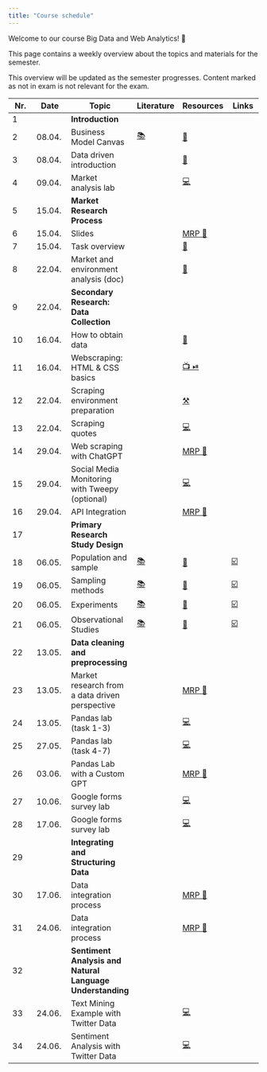 ```yaml
---
title: "Course schedule"
---
```


Welcome to our course Big Data and Web Analytics! 👋  


This page contains a weekly overview about the topics and materials for the semester.

:::{.callout-note}
This overview will be updated as the semester progresses. Content marked as not in exam is not relevant for the exam.
:::

|	Nr.	|	Date	|	Topic	|	Literature	|		Resources		|	Links	|
|	---	|	---	|	---	|	---	|		---		|	---	|
|	1	|		|	**Introduction**	|		|				|		|
|	2	|	08.04.	|	Business Model Canvas	|	[📚](https://www.strategyzer.com/library/the-business-model-canvas)	|		[📑](https://docs.google.com/presentation/d/10e41dsg1hWub-aLBB8ZvSxo7gBihw83RKWd95DPCswk/export/pdf)		|		|
|	3	|	08.04.	|	Data driven introduction	|		|		[📑](https://docs.google.com/presentation/d/1AfzqhjEAfJ5X4Q8YC9GK14jEBfdDXEIRmXonriwYHNY/export/pdf)		|		|
|	4	|	09.04.	|	Market analysis lab 	|		|		[💻](https://kirenz.github.io/lab-market-analysis)		|		|
|	5	|	15.04.	|	**Market Research Process**	|		|				|		|
|	6	|	15.04.	|	Slides	|		|		[MRP 📑](https://docs.google.com/presentation/d/1-hfFvR2kPQ7daw0vrtqzCDKzVntq4wUlzyZzjuVaZ8Q/edit?usp=sharing)		|		|
|	7	|	15.04.	|	Task overview	|		|		[📑](https://docs.google.com/document/d/1Xa_6VkCWHlORthTMt9ITAnK9Z7psL9zxJ4ll44fdZqQ/edit?usp=sharing)		|		|
|	8	|	22.04.	|	Market and environment analysis (doc)	|		|		[📑](https://docs.google.com/document/d/1bYAHZ7sre5xB7C2XnfBPDHzJpTkI5HyD1w3JNoSSKlg/edit?usp=sharing)		|		|
|	9	|	22.04.	|	**Secondary Research: Data Collection**	|		|				|		|
|	10	|	16.04.	|	How to obtain data	|		|		[📑](https://docs.google.com/presentation/d/1zldRDAOqmjoJmY_D4-ZkWfhwaklt-UfAPKH4G5kmFVY/export/pdf)		|		|
|	11	|	16.04.	|	Webscraping: HTML & CSS basics	|		|		[📺 ⏯](https://kirenz.github.io/codelabs/codelabs/webscraping/#0)		|		|
|	12	|	22.04.	|	Scraping environment preparation	|		|		[⚒️](https://mr-ss24.github.io/website/data-collection/scraping-environment.html)		|		|
|	13	|	22.04.	|	Scraping quotes	|		|		[💻](https://colab.research.google.com/github/kirenz/lab-web-scraping/blob/main/ae/1_scraping_quotes.ipynb)		|		|
|	14	|	29.04.	|	Web scraping with ChatGPT	|		|		[MRP 📑](https://docs.google.com/presentation/d/1-hfFvR2kPQ7daw0vrtqzCDKzVntq4wUlzyZzjuVaZ8Q/edit?usp=sharing)		|		|
|	15	|	29.04.	|	Social Media Monitoring with Tweepy (optional)	|		|		[💻](https://github.com/kirenz/twitter-tutorial)		|		|
|	16	|	29.04.	|	API Integration	|		|		[MRP 📑](https://docs.google.com/presentation/d/1-hfFvR2kPQ7daw0vrtqzCDKzVntq4wUlzyZzjuVaZ8Q/edit?usp=sharing)		|		|
|	17	|		|	**Primary Research Study Design**	|		|				|		|
|	18	|	06.05.	|	Population and sample	|	[📚](https://openintro-ims.netlify.app/data-design.html#data-design)	|		[📑](https://docs.google.com/presentation/d/1QPdxp5sFumf9zee-WypsuzSkY7n_hvkhFsdJkRF3-pw/export/pdf)		|	[☑️](https://forms.gle/qPYg55ncRyUGCqXH8)	|
|	19	|	06.05.	|	Sampling methods	|	[📚](https://openintro-ims.netlify.app/data-design.html#sampling-principles-strategies)	|		[📑](https://docs.google.com/presentation/d/1Rby9NR9F8pu1xHka0Xt1vvbH-oDRfrFC-bwb49IbhA8/export/pdf)		|	[☑️](https://forms.gle/SnQsTPKF5CRQ1Wa49)	|
|	20	|	06.05.	|	Experiments	|	[📚](https://openintro-ims.netlify.app/data-design.html#experiments)	|		[📑](https://docs.google.com/presentation/d/1FTNBLYBCId2qsL1sMJf3qgBtaFH3hpbUm8lPck5BaTQ/export/pdf)		|	[☑️](https://forms.gle/6Tu92Ez83XANW8Un6)	|
|	21	|	06.05.	|	Observational Studies	|	[📚](https://openintro-ims.netlify.app/data-design.html#observational-studies)	|		[📑](https://docs.google.com/presentation/d/1Oz5T_nuO1UFcjbliFmsEQWxG1dKJHDPPNWDeTvukxbE/export/pdf)		|	[☑️](https://forms.gle/V36KmsTjeH2finms9)	|
|	22	|	13.05.	|	**Data cleaning and preprocessing**	|		|				|		|
|	23	|	13.05.	|	Market research from a data driven perspective	|		|		[MRP 📑](https://docs.google.com/presentation/d/1-hfFvR2kPQ7daw0vrtqzCDKzVntq4wUlzyZzjuVaZ8Q/edit?usp=sharing)		|		|
|	24	|	13.05.	|	Pandas lab (task 1-3)	|		|		[💻](https://kirenz.github.io/lab-pandas-intro/)		|		|
|	25	|	27.05.	|	Pandas lab (task 4-7)	|		|		[💻](https://kirenz.github.io/lab-pandas-intro/)		|		|
|	26	|	03.06.	|	Pandas Lab with a Custom GPT 	|		|		[MRP 📑](https://docs.google.com/presentation/d/1-hfFvR2kPQ7daw0vrtqzCDKzVntq4wUlzyZzjuVaZ8Q/edit?usp=sharing)		|		|
|	27	|	10.06.	|	Google forms survey lab	|		|		[💻](https://kirenz.github.io/lab-survey/)		|		|
|	28	|	17.06.	|	Google forms survey lab	|		|		[💻](https://kirenz.github.io/lab-survey/)		|		|
|	29	|		|	**Integrating and Structuring Data**	|		|				|		|
|	30	|	17.06.	|	Data integration process 	|		|		[MRP 📑](https://docs.google.com/presentation/d/1-hfFvR2kPQ7daw0vrtqzCDKzVntq4wUlzyZzjuVaZ8Q/edit?usp=sharing)		|		|
|	31	|	24.06.	|	Data integration process	|		|		[MRP 📑](https://docs.google.com/presentation/d/1-hfFvR2kPQ7daw0vrtqzCDKzVntq4wUlzyZzjuVaZ8Q/edit?usp=sharing)		|		|
|	32	|		|	**Sentiment Analysis and Natural Language Understanding**	|		|				|		|
|	33	|	24.06.	|	Text Mining Example with Twitter Data	|		|		[💻](https://colab.research.google.com/github/kirenz/lab-textmining-ae/blob/main/ae/1_textmining.ipynb)		|		|
|	34	|	24.06.	|	Sentiment Analysis with Twitter Data	|		|		[💻](https://colab.research.google.com/github/kirenz/lab-textmining-ae/blob/main/ae/2_sentiment.ipynb)		|		|